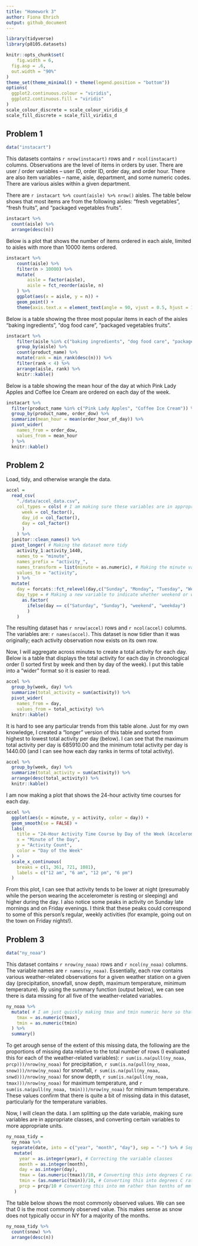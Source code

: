```yaml
---
title: "Homework 3"
author: Fiona Ehrich
output: github_document
---
```


```r
library(tidyverse)
library(p8105.datasets)

knitr::opts_chunk$set(
	fig.width = 6, 
  fig.asp = .6,
  out.width = "90%"
)
theme_set(theme_minimal() + theme(legend.position = "bottom"))
options(
  ggplot2.continuous.colour = "viridis",
  ggplot2.continuous.fill = "viridis"
)
scale_colour_discrete = scale_colour_viridis_d
scale_fill_discrete = scale_fill_viridis_d
```

## Problem 1

```r
data("instacart")
```

This datasets contains `r nrow(instacart)` rows and `r ncol(instacart)` columns. Observations are the level of items in orders by user. There are user / order variables -- user ID, order ID, order day, and order hour. There are also item variables -- name, aisle, department, and some numeric codes. There are various aisles within a given department.

There are `r instacart %>% count(aisle) %>% nrow()` aisles. The table below shows that most items are from the following aisles: "fresh vegetables", "fresh fruits", and "packaged vegetables fruits".

```r
instacart %>% 
  count(aisle) %>% 
  arrange(desc(n))
```

Below is a plot that shows the number of items ordered in each aisle, limited to aisles with more than 10000 items ordered.

```r
instacart %>% 
	count(aisle) %>% 
	filter(n > 10000) %>% 
	mutate(
		aisle = factor(aisle),
		aisle = fct_reorder(aisle, n)
	) %>% 
	ggplot(aes(x = aisle, y = n)) + 
	geom_point() + 
	theme(axis.text.x = element_text(angle = 90, vjust = 0.5, hjust = 1))
```

Below is a table showing the three most popular items in each of the aisles "baking ingredients", "dog food care", "packaged vegetables fruits".

```r
instacart %>% 
	filter(aisle %in% c("baking ingredients", "dog food care", "packaged vegetables fruits")) %>% 
	group_by(aisle) %>% 
	count(product_name) %>% 
	mutate(rank = min_rank(desc(n))) %>% 
	filter(rank < 4) %>% 
	arrange(aisle, rank) %>% 
	knitr::kable()
```

Below is a table showing the mean hour of the day at which Pink Lady Apples and Coffee Ice Cream are ordered on each day of the week.

```r
instacart %>% 
  filter(product_name %in% c("Pink Lady Apples", "Coffee Ice Cream")) %>% 
  group_by(product_name, order_dow) %>% 
  summarize(mean_hour = mean(order_hour_of_day)) %>% 
  pivot_wider(
    names_from = order_dow,
    values_from = mean_hour
  ) %>% 
  knitr::kable()
```

## Problem 2

Load, tidy, and otherwise wrangle the data.

```r
accel =
  read_csv(
    "./data/accel_data.csv",
    col_types = cols( # I am making sure these variables are in appropriate classes
      week = col_factor(),
      day_id = col_factor(),
      day = col_factor()
      )
    ) %>% 
  janitor::clean_names() %>% 
  pivot_longer( # Making the dataset more tidy
    activity_1:activity_1440,
    names_to = "minute",
    names_prefix = "activity_",
    names_transform = list(minute = as.numeric), # Making the minute variable numeric
    values_to = "activity",
    ) %>% 
  mutate(
    day = forcats::fct_relevel(day,c("Sunday", "Monday", "Tuesday", "Wednesday", "Thursday", "Friday", "Saturday")), # Putting the day of the week factors in a sensible order
    day_type = # Making a new variable to indicate whether weekend or weekday
      as.factor(
        ifelse(day == c("Saturday", "Sunday"), "weekend", "weekday")
        )
    )
```

The resulting dataset has `r nrow(accel)` rows and `r ncol(accel)` columns. The variables are: `r names(accel)`. This dataset is now tidier than it was originally; each activity observation now exists on its own row.

Now, I will aggregate across minutes to create a total activity for each day. Below is a table that displays the total activity for each day in chronological order (I sorted first by week and then by day of the week). I put this table into a "wider" format so it is easier to read.

```r
accel %>% 
  group_by(week, day) %>% 
  summarize(total_activity = sum(activity)) %>% 
  pivot_wider(
    names_from = day,
    values_from = total_activity) %>% 
  knitr::kable()
```

It is hard to see any particular trends from this table alone. Just for my own knowledge, I created a "longer" version of this table and sorted from highest to lowest total activity per day (below). I can see that the maximum total activity per day is 685910.00 and the minimum total activity per day is 1440.00 (and I can see how each day ranks in terms of total activity).

```r
accel %>% 
  group_by(week, day) %>% 
  summarize(total_activity = sum(activity)) %>% 
  arrange(desc(total_activity)) %>% 
  knitr::kable()
```

I am now making a plot that shows the 24-hour activity time courses for each day.

```r
accel %>% 
  ggplot(aes(x = minute, y = activity, color = day)) + 
  geom_smooth(se = FALSE) +
  labs(
    title = "24-Hour Activity Time Course by Day of the Week (Accelerometer Data)",
    x = "Minute of the Day",
    y = "Activity Count",
    color = "Day of the Week"
  ) +
  scale_x_continuous(
    breaks = c(1, 361, 721, 1081),
    labels = c("12 am", "6 am", "12 pm", "6 pm")
  )
```

From this plot, I can see that activity tends to be lower at night (presumably while the person wearing the accelerometer is resting or sleeping) and higher during the day. I also notice some peaks in activity on Sunday late mornings and on Friday evenings. I think that these peaks could correspond to some of this person's regular, weekly activities (for example, going out on the town on Friday nights!).

## Problem 3

```r
data("ny_noaa")
```

This dataset contains `r nrow(ny_noaa)` rows and `r ncol(ny_noaa)` columns. The variable names are `r names(ny_noaa)`. Essentially, each row contains various weather-related observations for a given weather station on a given day (precipitation, snowfall, snow depth, maximum temperature, minimum temperature). By using the summary function (output below), we can see there is data missing for all five of the weather-related variables.

```r
ny_noaa %>% 
  mutate( # I am just quickly making tmax and tmin numeric here so that the summary displays properly
    tmax = as.numeric(tmax),
    tmin = as.numeric(tmin)
  ) %>% 
  summary()
```

To get arough sense of the extent of this missing data, the following are the proportions of missing data relative to the total number of rows (I evaluated this for each of the weather-related variables): `r sum(is.na(pull(ny_noaa, prcp)))/nrow(ny_noaa)` for precipitation, `r sum(is.na(pull(ny_noaa, snow)))/nrow(ny_noaa)` for snowfall, `r sum(is.na(pull(ny_noaa, snwd)))/nrow(ny_noaa)` for snow depth, `r sum(is.na(pull(ny_noaa, tmax)))/nrow(ny_noaa)` for maximum temperature, and `r sum(is.na(pull(ny_noaa, tmin)))/nrow(ny_noaa)` for minimum temperature. These values confirm that there is quite a bit of missing data in this dataset, particularly for the temperature variables.

Now, I will clean the data. I am splitting up the date variable, making sure variables are in appropriate classes, and converting certain variables to more appropriate units.

```r
ny_noaa_tidy =
  ny_noaa %>%
  separate(date, into = c("year", "month", "day"), sep = "-") %>% # Separating the date variable
   mutate(
     year = as.integer(year), # Correcting the variable classes
     month = as.integer(month),
     day = as.integer(day),
     tmax = (as.numeric(tmax))/10, # Converting this into degrees C rather than tenths of degrees C
     tmin = (as.numeric(tmin))/10, # Converting this into degrees C rather than tenths of degrees C
     prcp = prcp/10 # Converting this into mm rather than tenths of mm
   )
```

The table below shows the most commonly observed values. We can see that 0 is the most commonly observed value. This makes sense as snow does not typically occur in NY for a majority of the months.

```r
ny_noaa_tidy %>% 
  count(snow) %>% 
  arrange(desc(n))
```

